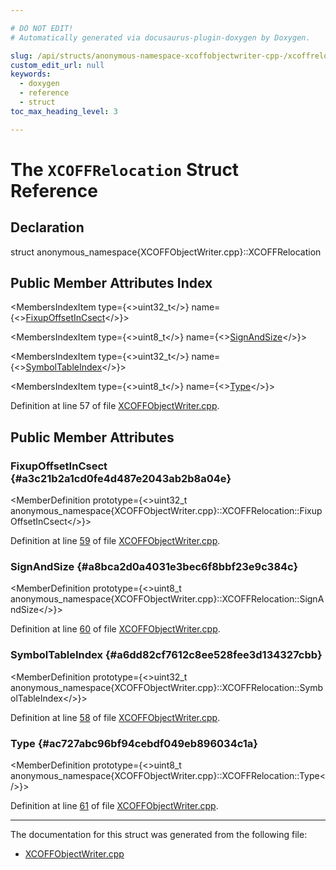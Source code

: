 ```yaml
---

# DO NOT EDIT!
# Automatically generated via docusaurus-plugin-doxygen by Doxygen.

slug: /api/structs/anonymous-namespace-xcoffobjectwriter-cpp-/xcoffrelocation
custom_edit_url: null
keywords:
  - doxygen
  - reference
  - struct
toc_max_heading_level: 3

---
```





# The `XCOFFRelocation` Struct Reference

<DoxygenPage pluginConfig={pluginConfig}>



## Declaration

<CodeBlock>struct anonymous_namespace{XCOFFObjectWriter.cpp}::XCOFFRelocation</CodeBlock>

## Public Member Attributes Index

<MembersIndex>

<MembersIndexItem
  type={<>uint32&#95;t</>}
  name={<><a href="#a3c21b2a1cd0fe4d487e2043ab2b8a04e">FixupOffsetInCsect</a></>}>
</MembersIndexItem>

<MembersIndexItem
  type={<>uint8&#95;t</>}
  name={<><a href="#a8bca2d0a4031e3bec6f8bbf23e9c384c">SignAndSize</a></>}>
</MembersIndexItem>

<MembersIndexItem
  type={<>uint32&#95;t</>}
  name={<><a href="#a6dd82cf7612c8ee528fee3d134327cbb">SymbolTableIndex</a></>}>
</MembersIndexItem>

<MembersIndexItem
  type={<>uint8&#95;t</>}
  name={<><a href="#ac727abc96bf94cebdf049eb896034c1a">Type</a></>}>
</MembersIndexItem>

</MembersIndex>


Definition at line 57 of file <a href="/docs/api/files/lib/lib/mc/xcoffobjectwriter-cpp">XCOFFObjectWriter.cpp</a>.

<SectionDefinition>

## Public Member Attributes

### FixupOffsetInCsect {#a3c21b2a1cd0fe4d487e2043ab2b8a04e}

<MemberDefinition
  prototype={<>uint32&#95;t anonymous&#95;namespace&#123;XCOFFObjectWriter.cpp&#125;::XCOFFRelocation::FixupOffsetInCsect</>}>

Definition at line <a href="/docs/api/files/lib/lib/mc/xcoffobjectwriter-cpp/#l00059">59</a> of file <a href="/docs/api/files/lib/lib/mc/xcoffobjectwriter-cpp">XCOFFObjectWriter.cpp</a>.
</MemberDefinition>

### SignAndSize {#a8bca2d0a4031e3bec6f8bbf23e9c384c}

<MemberDefinition
  prototype={<>uint8&#95;t anonymous&#95;namespace&#123;XCOFFObjectWriter.cpp&#125;::XCOFFRelocation::SignAndSize</>}>

Definition at line <a href="/docs/api/files/lib/lib/mc/xcoffobjectwriter-cpp/#l00060">60</a> of file <a href="/docs/api/files/lib/lib/mc/xcoffobjectwriter-cpp">XCOFFObjectWriter.cpp</a>.
</MemberDefinition>

### SymbolTableIndex {#a6dd82cf7612c8ee528fee3d134327cbb}

<MemberDefinition
  prototype={<>uint32&#95;t anonymous&#95;namespace&#123;XCOFFObjectWriter.cpp&#125;::XCOFFRelocation::SymbolTableIndex</>}>

Definition at line <a href="/docs/api/files/lib/lib/mc/xcoffobjectwriter-cpp/#l00058">58</a> of file <a href="/docs/api/files/lib/lib/mc/xcoffobjectwriter-cpp">XCOFFObjectWriter.cpp</a>.
</MemberDefinition>

### Type {#ac727abc96bf94cebdf049eb896034c1a}

<MemberDefinition
  prototype={<>uint8&#95;t anonymous&#95;namespace&#123;XCOFFObjectWriter.cpp&#125;::XCOFFRelocation::Type</>}>

Definition at line <a href="/docs/api/files/lib/lib/mc/xcoffobjectwriter-cpp/#l00061">61</a> of file <a href="/docs/api/files/lib/lib/mc/xcoffobjectwriter-cpp">XCOFFObjectWriter.cpp</a>.
</MemberDefinition>

</SectionDefinition>

<hr/>

The documentation for this struct was generated from the following file:

<ul>
<li><a href="/docs/api/files/lib/lib/mc/xcoffobjectwriter-cpp">XCOFFObjectWriter.cpp</a></li>
</ul>

</DoxygenPage>
